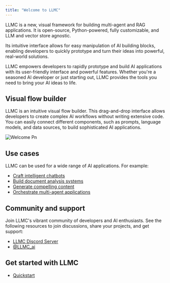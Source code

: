 ```yaml
---
title: "Welcome to LLMC"
---
```


LLMC is a new, visual framework for building multi-agent and RAG applications. It is open-source, Python-powered, fully customizable, and LLM and vector store agnostic.

Its intuitive interface allows for easy manipulation of AI building blocks, enabling developers to quickly prototype and turn their ideas into powerful, real-world solutions.

LLMC empowers developers to rapidly prototype and build AI applications with its user-friendly interface and powerful features. Whether you're a seasoned AI developer or just starting out, LLMC provides the tools you need to bring your AI ideas to life.

## **Visual flow builder**

LLMC is an intuitive visual flow builder. This drag-and-drop interface allows developers to create complex AI workflows without writing extensive code. You can easily connect different components, such as prompts, language models, and data sources, to build sophisticated AI applications.

![Welcome Pn](/images/welcome.png)

## **Use cases**

LLMC can be used for a wide range of AI applications. For example:

- [Craft intelligent chatbots](/Templates/Memorychatbot)
- [Build document analysis systems](/Templates/DocumentQA)
- [Generate compelling content](/Templates/Blogwriter)
- [Orchestrate multi-agent applications](/Templates/Simpleagent)

## **Community and support**

Join LLMC's vibrant community of developers and AI enthusiasts. See the following resources to join discussions, share your projects, and get support:

- [LLMC Discord Server](https://discord.gg/EqksyE2EX9)
- [@LLMC_ai](https://twitter.com/langflow_ai)

## **Get started with LLMC**

- [Quickstart](/Getstarted/quickstart)